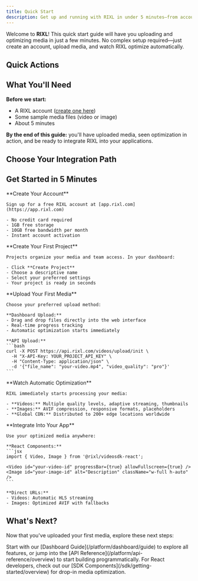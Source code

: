 ```yaml
---
title: Quick Start
description: Get up and running with RIXL in under 5 minutes—from account setup to uploading your first media and seeing optimization in action.
---
```



Welcome to **RIXL**! This quick start guide will have you uploading and optimizing media in just a few minutes. No complex setup required—just create an account, upload media, and watch RIXL optimize automatically.

## Quick Actions

<div className="grid gap-6 sm:grid-cols-2 lg:grid-cols-3">
  <InteractiveCard
    title="Dashboard Guide"
    description="Upload your first media file and explore the dashboard in under 5 minutes."
    href="/platform/dashboard/guide"
    icon="BookOpen"
  />
  <InteractiveCard
    title="API Integration"
    description="Start building with our REST APIs and comprehensive documentation."
    href="/platform/api-reference/overview"
    icon="Code"
  />
  <InteractiveCard
    title="React SDK"
    description="Drop-in components for video players and optimized images."
    href="/sdk/getting-started/overview"
    icon="Layers"
  />
</div>

## What You'll Need

**Before we start:**
- A RIXL account ([create one here](https://app.rixl.com))
- Some sample media files (video or image)
- About 5 minutes

**By the end of this guide:** you'll have uploaded media, seen optimization in action, and be ready to integrate RIXL into your applications.

## Choose Your Integration Path

<div className="grid gap-6 sm:grid-cols-2 lg:grid-cols-3">
  <InfoCard
    title="Dashboard Upload"
    description="Perfect for content creators and teams. Upload, organize, and manage media through our intuitive web interface."
    icon="Monitor"
  />
  <InfoCard
    title="API Integration"
    description="Ideal for developers building backend integrations. Programmatic uploads, processing, and delivery."
    icon="Code"
  />
  <InfoCard
    title="React Components"
    description="Frontend developers building React apps. Drop-in components with automatic optimization."
    icon="Layers"
  />
</div>

## Get Started in 5 Minutes

<Steps>
  <Step>
    **Create Your Account**

    Sign up for a free RIXL account at [app.rixl.com](https://app.rixl.com)

    - No credit card required
    - 1GB free storage
    - 10GB free bandwidth per month
    - Instant account activation
  </Step>

  <Step>
    **Create Your First Project**

    Projects organize your media and team access. In your dashboard:

    - Click **Create Project**
    - Choose a descriptive name
    - Select your preferred settings
    - Your project is ready in seconds
  </Step>

  <Step>
    **Upload Your First Media**

    Choose your preferred upload method:

    **Dashboard Upload:**
    - Drag and drop files directly into the web interface
    - Real-time progress tracking
    - Automatic optimization starts immediately

    **API Upload:**
    ```bash
    curl -X POST https://api.rixl.com/videos/upload/init \
      -H "X-API-Key: YOUR_PROJECT_API_KEY" \
      -H "Content-Type: application/json" \
      -d '{"file_name": "your-video.mp4", "video_quality": "pro"}'
    ```
  </Step>

  <Step>
    **Watch Automatic Optimization**

    RIXL immediately starts processing your media:

    - **Videos:** Multiple quality levels, adaptive streaming, thumbnails
    - **Images:** AVIF compression, responsive formats, placeholders
    - **Global CDN:** Distributed to 200+ edge locations worldwide
  </Step>

  <Step>
    **Integrate Into Your App**

    Use your optimized media anywhere:

    **React Components:**
    ```jsx
    import { Video, Image } from '@rixl/videosdk-react';

    <Video id="your-video-id" progressBar={true} allowFullscreen={true} />
    <Image id="your-image-id" alt="Description" className="w-full h-auto" />
    ```

    **Direct URLs:**
    - Videos: Automatic HLS streaming
    - Images: Optimized AVIF with fallbacks
  </Step>
</Steps>


## What's Next?

Now that you've uploaded your first media, explore these next steps:

<div className="grid gap-6 sm:grid-cols-2 lg:grid-cols-3">
  <InteractiveCard
    title="Explore the Dashboard"
    description="Learn about projects, media management, and team collaboration features."
    href="/platform/dashboard/overview"
    icon="Monitor"
  />
  <InteractiveCard
    title="API Integration"
    description="Build programmatic workflows with our comprehensive REST API."
    href="/platform/api-reference/overview"
    icon="Code"
  />
  <InteractiveCard
    title="React Components"
    description="Drop-in Video and Image components for React applications."
    href="/sdk/getting-started/overview"
    icon="Layers"
  />
  <InteractiveCard
    title="Upload Optimization"
    description="Learn about video quality tiers, image formats, and processing options."
    href="/platform/uploads/overview"
    icon="Upload"
  />
  <InteractiveCard
    title="Best Practices"
    description="Production-ready tips for performance, security, and optimization."
    href="/getting-started/best-practices"
    icon="CheckCircle"
  />
  <InteractiveCard
    title="Team Collaboration"
    description="Invite team members, set up organizations, and manage permissions."
    href="/platform/organizations/overview"
    icon="Users"
  />
</div>

<div className="mt-12">
<Callout type="tip" title="Ready to build?">
  Start with our [Dashboard Guide](/platform/dashboard/guide) to explore all features, or jump into the [API Reference](/platform/api-reference/overview) to start building programmatically. For React developers, check out our [SDK Components](/sdk/getting-started/overview) for drop-in media optimization.
</Callout>
</div>